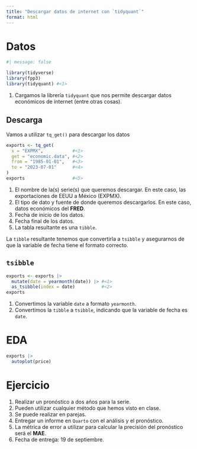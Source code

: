 ```yaml
---
title: "Descargar datos de internet con `tidyquant`"
format: html
---
```


# Datos

```r
#| message: false

library(tidyverse)
library(fpp3)
library(tidyquant) #<1>
```

1. Cargamos la librería `tidyquant` que nos permite descargar datos económicos de internet (entre otras cosas).

## Descarga

Vamos a utilizar `tq_get()` para descargar los datos

```r
exports <- tq_get(
  x = "EXPMX",           #<1>
  get = "economic.data", #<2>
  from = "1985-01-01",   #<3>
  to = "2023-07-01"      #<4>
)
exports                  #<5>
```

1. El nombre de la(s) serie(s) que queremos descargar. En este caso, las exportaciones de EEUU a México (EXPMX).
2. El tipo de dato y fuente de donde queremos descargarlos. En este caso, datos económicos del **FRED**.
3. Fecha de inicio de los datos.
4. Fecha final de los datos.
5. La tabla resultante es una `tibble`.

La `tibble` resultante tenemos que convertirla a `tsibble` y asegurarnos de que la variable de fecha tiene el formato correcto.

## `tsibble`

```r
exports <- exports |> 
  mutate(date = yearmonth(date)) |> #<1>
  as_tsibble(index = date)          #<2>
exports
```

1. Convertimos la variable `date` a formato `yearmonth`.
2. Convertimos la `tibble` a `tsibble`, indicando que la variable de fecha es `date`.

# EDA

```r
exports |> 
  autoplot(price)
```

# Ejercicio

1. Realizar un pronóstico a dos años para la serie.
2. Pueden utilizar cualquier método que hemos visto en clase.
3. Se puede realizar en parejas.
4. Entregar un informe en `Quarto` con el análisis y el pronóstico.
5. La métrica de error a utilizar para calcular la precisión del pronóstico será el **MAE**.
6. Fecha de entrega: 19 de septiembre.

